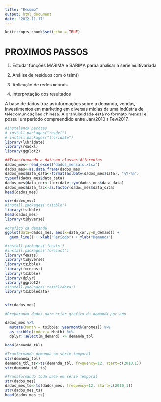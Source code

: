 ```yaml
---
title: "Resumo"
output: html_document
date: "2022-11-17"
---
```


```r
knitr::opts_chunk$set(echo = TRUE)
```


# PROXIMOS PASSOS


1. Estudar funções MARIMA  e SARIMA paraa analisar a serie multivariada

2. Análise de resíduos com o tslm()

3. Aplicação de redes neurais

4. Interpretação dos resultados

























A base de dados traz as informações sobre a demanda, vendas, investimentos em marketing em diversas mídias de uma indústria de telecomunicações chinesa.
A granularidade está no formato mensal e possui um período compreendido entre Jan/2010 a Fev/2017.

```r
#instalando pacotes
# install.packages("readxl")
# install.packages("lubridate")
library(lubridate)
library(readxl)
library(ggplot2)

##Transformando a data em classes diferentes
dados_mes<-read_excel("dados_mensais.xlsx")
dados_mes<-as.data.frame(dados_mes)
dados_mes$data_data<-format(as.Date(dados_mes$data), "%Y-%m")
typeof(dados_mes$data_data)
dados_mes$data_cor<-lubridate::ym(dados_mes$data_data)
dados_mes$data_fac<-as.factor(dados_mes$data_data)
head(dados_mes)

str(dados_mes)
#install.packages('tsibble')
library(tsibble)
head(dados_mes)
library(tidyverse)

```

```r

#grafico da demanda
ggplot(data=dados_mes, aes(x=data_cor,y=m_demand)) +
  geom_line() + xlab("Período") + ylab("Demanda")


```


```r
#install.packages('feasts')
#install.packages('forecast')
library(feasts)
library(tidyverse)
library(tsibble)
library(forecast)
library(tsibble)
library(dplyr)
library(ggplot2)
#install.packages('tsibbledata')
library(tsibbledata)


str(dados_mes)
```

```r
#Preparando dados para criar grafico da demanda por ano

dados_mes %>%
  mutate(Month = tsibble::yearmonth(anomes)) %>%
  as_tsibble(index = Month) %>%
  dplyr::select(m_demand) -> demanda_tbl

head(demanda_tbl)
```



```r

#Tranformando demanda em série temporal
str(demanda_tbl)
demanda_tbl_ts<-ts(demanda_tbl, frequency=12, start=c(2010,1))
str(demanda_tbl_ts)


```

```r
#Transformando toda base em série temporal
str(dados_mes)
dados_mes_ts<-ts(dados_mes, frequency=12, start=c(2010,1))
str(dados_mes_ts)
head(dados_mes_ts)

```





